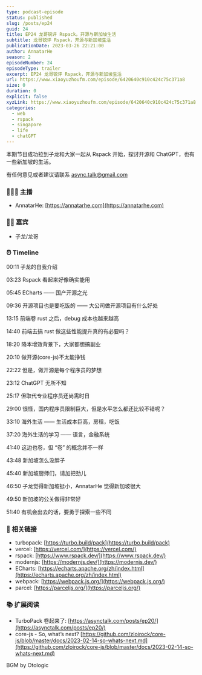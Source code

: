 ```yaml
---
type: podcast-episode
status: published
slug: /posts/ep24
guid: 24
title: EP24 龙哥锐评 Rspack，开源与新加坡生活
subtitle: 龙哥锐评 Rspack，开源与新加坡生活
publicationDate: 2023-03-26 22:21:00
author: AnnatarHe
season: 2
episodeNumber: 24
episodeType: trailer
excerpt: EP24 龙哥锐评 Rspack，开源与新加坡生活
url: https://www.xiaoyuzhoufm.com/episode/6420640c910c424c75c371a8
size: 0
duration: 0
explicit: false
xyzLink: https://www.xiaoyuzhoufm.com/episode/6420640c910c424c75c371a8
categories:
  - web
  - rspack
  - singapore
  - life
  - chatGPT
---
```


本期节目成功拉到子龙和大家一起从 Rspack 开始，探讨开源和 ChatGPT，也有一些新加坡的生活。

有任何意见或者建议请联系 async.talk@gmail.com

### 👨‍👨‍👦 主播

- AnnatarHe: [https://annatarhe.com](https://annatarhe.com)

### 👨‍💻 嘉宾

- 子龙/龙哥

### ⏰ Timeline

00:11 子龙的自我介绍

03:23 Rspack 看起来好像确实能用

05:45 ECharts —— 国产开源之光

09:36 开源项目也是要吃饭的 —— 大公司做开源项目有什么好处

13:15 前端卷 rust 之后，debug 成本也越来越高

14:40 前端去搞 rust 做这些性能提升真的有必要吗？

18:20 降本增效背景下，大家都想搞副业

20:10 做开源(core-js)不太能挣钱

22:22 但是，做开源是每个程序员的梦想

23:12 ChatGPT 无所不知

25:17 但取代专业程序员还尚需时日

29:00 很怪，国内程序员限制巨大，但是水平怎么都还比较不错呢？ 

33:10 海外生活 —— 生活成本巨高，房租，吃饭

37:20 海外生活的学习 —— 语言，金融系统

41:40 这边也卷，但 “卷” 的概念并不一样

43:48 新加坡怎么没胖子

45:40 新加坡厨师们，请加把劲儿

46:50 子龙觉得新加坡挺小，AnnatarHe 觉得新加坡很大

49:50 新加坡的公关做得非常好

51:40 有机会出去的话，要勇于探索一些不同

### 🔗 相关链接

- turbopack: [https://turbo.build/pack](https://turbo.build/pack)
- vercel: [https://vercel.com/](https://vercel.com/)
- rspack: [https://www.rspack.dev/](https://www.rspack.dev/)
- modernjs: [https://modernjs.dev/](https://modernjs.dev/)
- ECharts: [https://echarts.apache.org/zh/index.html](https://echarts.apache.org/zh/index.html)
- webpack: [https://webpack.js.org/](https://webpack.js.org/)
- parcel: [https://parceljs.org/](https://parceljs.org/)

### 📚 扩展阅读

- TurboPack 卷起来了: [https://asynctalk.com/posts/ep20/](https://asynctalk.com/posts/ep20/)
- core-js - So, what’s next? [https://github.com/zloirock/core-js/blob/master/docs/2023-02-14-so-whats-next.md](https://github.com/zloirock/core-js/blob/master/docs/2023-02-14-so-whats-next.md)

BGM by Otologic
